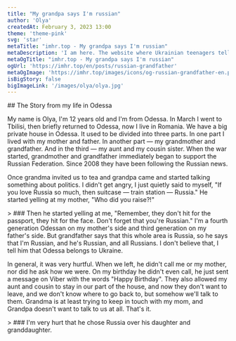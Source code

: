 ```yaml
---
title: "My grandpa says I'm russian"
author: 'Olya'
createdAt: February 3, 2023 13:00
theme: 'theme-pink'
svg: 'star'
metaTitle: "imhr.top - My grandpa says I'm russian"
metaDescription: 'I am here. The website where Ukrainian teenagers tells their stories.'
metaOgTitle: "imhr.top - My grandpa says I'm russian"
ogUrl: 'https://imhr.top/en/posts/russian-grandfather'
metaOgImage: 'https://imhr.top/images/icons/og-russian-grandfather-en.png'
isBigStory: false
bigImageLink: '/images/olya/olya.jpg'
---
```


<Heading img="/images/olya/olya.jpg" />

<Medium>
  ## The Story from my life in Odessa

  My name is Olya, I'm 12 years old and I'm from Odessa. In March I went to Tbilisi, then briefly returned to Odessa, now I live in Romania.
  We have a big private house in Odessa. It used to be divided into three parts. In one part I lived with my mother and father. In another part — my grandmother and grandfather. And in the third — my aunt and my cousin sister. When the war started, grandmother and grandfather immediately began to support the Russian Federation. Since 2008 they have been following the Russian news.

  Once grandma invited us to tea and grandpa came and started talking something about politics. I didn't get angry, I just quietly said to myself, "If you love Russia so much, then suitcase — train station — Russia." He started yelling at my mother, "Who did you raise?!"
  
</Medium>

<Large>
  > ### Then he started yelling at me, "Remember, they don't hit for the passport, they hit for the face. Don't forget that you're Russian."
</Large>


<Medium>
  I'm a fourth generation Odessan on my mother's side and third generation on my father's side. But grandfather says that this whole area is Russia, so he says that I'm Russian, and he's Russian, and all Russians. I don't believe that, I tell him that Odessa belongs to Ukraine.

  In general, it was very hurtful. When we left, he didn't call me or my mother, nor did he ask how we were. On my birthday he didn't even call, he just sent a message on Viber with the words "Happy Birthday". They also allowed my aunt and cousin to stay in our part of the house, and now they don't want to leave, and we don't know where to go back to, but somehow we'll talk to them. Grandma is at least trying to keep in touch with my mom, and Grandpa doesn't want to talk to us at all. That's it.

</Medium>

<Large>
  > ### I'm very hurt that he chose Russia over his daughter and granddaughter.
</Large>